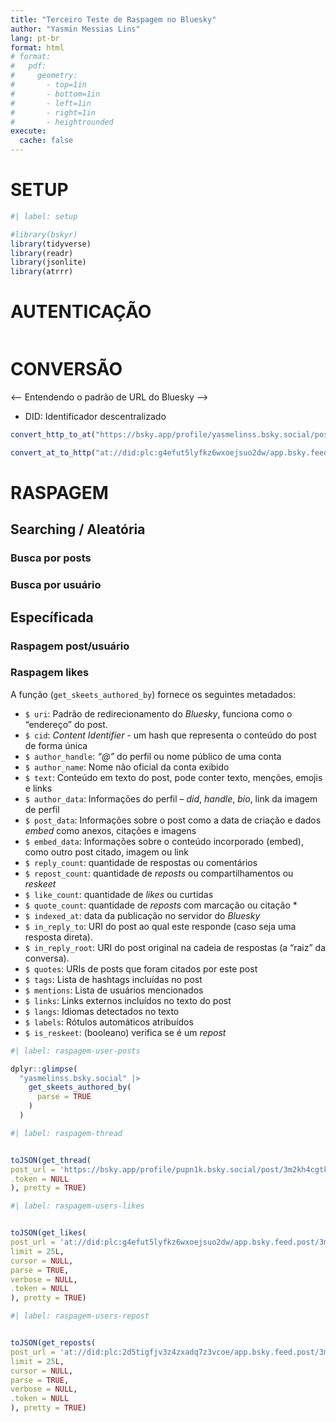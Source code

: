 ```yaml
---
title: "Terceiro Teste de Raspagem no Bluesky"
author: "Yasmin Messias Lins"
lang: pt-br
format: html
# format: 
#   pdf:
#     geometry:
#       - top=1in
#       - bottom=1in
#       - left=1in
#       - right=1in
#       - heightrounded
execute: 
  cache: false
---
```


# SETUP
```r
#| label: setup

#library(bskyr)
library(tidyverse)
library(readr)
library(jsonlite)
library(atrrr)
```


# AUTENTICAÇÃO

```r

```



# CONVERSÃO

<-- Entendendo o padrão de URL do Bluesky -->

- DID: Identificador descentralizado

```r
convert_http_to_at("https://bsky.app/profile/yasmelinss.bsky.social/post/3m2iaytbuxk2q", .token = NULL)
```


```r
convert_at_to_http("at://did:plc:g4efut5lyfkz6wxoejsuo2dw/app.bsky.feed.post/3m2iaytbuxk2q")
```


# RASPAGEM

## Searching / Aleatória

### Busca por posts
### Busca por usuário

## Específicada

### Raspagem post/usuário
### Raspagem likes

A função (`get_skeets_authored_by`) fornece os seguintes metadados:

- `$ uri`: Padrão de redirecionamento do *Bluesky*, funciona como o "endereço" do post.
- `$ cid`: *Content Identifier* - um hash que representa o conteúdo do post de forma única
- `$ author_handle`: *"@"* do perfil ou nome público de uma conta
- `$ author_name`: Nome não oficial da conta exibido
- `$ text`: Conteúdo em texto do post, pode conter texto, menções, emojis e links
- `$ author_data`: Informações do perfil
-- *did*, *handle*, *bio*, link da imagem de perfil 
- `$ post_data`: Informações sobre o post como a data de criação e dados *embed* como anexos, citações e imagens
- `$ embed_data`: Informações sobre o conteúdo incorporado (embed), como outro post citado, imagem ou link
- `$ reply_count`: quantidade de respostas ou comentários
- `$ repost_count`: quantidade de *reposts* ou compartilhamentos ou *reskeet*
- `$ like_count`: quantidade de *likes* ou curtidas
- `$ quote_count`: quantidade de *reposts* com marcação ou citação *
- `$ indexed_at`: data da publicação no servidor do *Bluesky*
- `$ in_reply_to`: URI do post ao qual este responde (caso seja uma resposta direta).
- `$ in_reply_root`: URI do post original na cadeia de respostas (a “raiz” da conversa).
- `$ quotes`: URIs de posts que foram citados por este post
- `$ tags`: Lista de hashtags incluídas no post
- `$ mentions`: Lista de usuários mencionados
- `$ links`: Links externos incluídos no texto do post
- `$ langs`: Idiomas detectados no texto
- `$ labels`: Rótulos automáticos atribuídos
- `$ is_reskeet`: (booleano) verifica se é um *repost*


```r
#| label: raspagem-user-posts

dplyr::glimpse(
  "yasmelinss.bsky.social" |> 
    get_skeets_authored_by(
      parse = TRUE
    )
  )
```


```r
#| label: raspagem-thread


toJSON(get_thread(
post_url = 'https://bsky.app/profile/pupn1k.bsky.social/post/3m2kh4cgtk22q',
.token = NULL
), pretty = TRUE)
```

```r

#| label: raspagem-users-likes


toJSON(get_likes(
post_url = 'at://did:plc:g4efut5lyfkz6wxoejsuo2dw/app.bsky.feed.post/3m2iaytbuxk2q',
limit = 25L,
cursor = NULL,
parse = TRUE,
verbose = NULL,
.token = NULL
), pretty = TRUE)
```

```r
#| label: raspagem-users-repost


toJSON(get_reposts(
post_url = 'at://did:plc:2d5tigfjv3z4zxadq7z3vcoe/app.bsky.feed.post/3m2kh4cgtk22q',
limit = 25L,
cursor = NULL,
parse = TRUE,
verbose = NULL,
.token = NULL
), pretty = TRUE)
```

